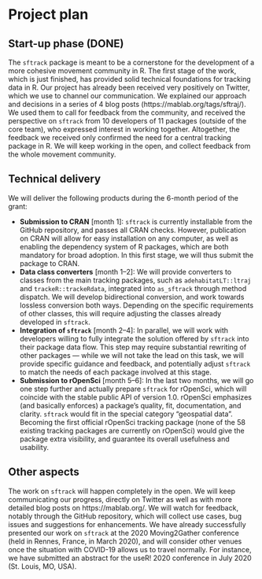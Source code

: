 # Project plan

## Start-up phase (DONE)
<!--
Covering the planning phase, this section should provide a relatively detailed plan of how work will start on the project. This section is important because projects need to get up and running quickly.


 - [ ] Setting up collaboration platform inc. code for contributors etc.
 - [ ] Licence decisions
 - [ ] Reporting framework
-->

The `sftrack` package is meant to be a cornerstone for the development
of a more cohesive movement community in R. The first stage of the
work, which is just finished, has provided solid technical foundations
for tracking data in R. Our project has already been received very
positively on Twitter, which we use to channel our communication. We
explained our approach and decisions in a series of 4 blog posts
(https://mablab.org/tags/sftraj/). We used them to call for feedback
from the community, and received the perspective on `sftrack` from 10
developers of 11 packages (outside of the core team), who expressed
interest in working together. Altogether, the feedback we received
only confirmed the need for a central tracking package in R. We will
keep working in the open, and collect feedback from the whole movement
community.


## Technical delivery
<!--
Covering the actual delivery of the project this section should provide at least a high-level the implementation. 

Including target dates is really important as you need to be committed and the ISC need to have a means of tracking delivery
-->

We will deliver the following products during the 6-month period of
the grant:

* **Submission to CRAN** [month 1]: `sftrack` is currently installable
  from the GitHub repository, and passes all CRAN checks. However,
  publication on CRAN will allow for easy installation on any
  computer, as well as enabling the dependency system of R packages,
  which are both mandatory for broad adoption.  In this first stage,
  we will thus submit the package to CRAN.
* **Data class converters** [month 1–2]: We will provide converters to
  classes from the main tracking packages, such as
  `adehabitatLT::ltraj` and `trackeR::trackeRdata`, integrated into
  `as_sftrack` through method dispatch. We will develop bidirectional
  conversion, and work towards lossless conversion both ways.
  Depending on the specific requirements of other classes, this will
  require adjusting the classes already developed in `sftrack`.
* **Integration of `sftrack`** [month 2–4]: In parallel, we will work
  with developers willing to fully integrate the solution offered by
  `sftrack` into their package data flow. This step may require
  substantial rewriting of other packages — while we will not take the
  lead on this task, we will provide specific guidance and feedback,
  and potentially adjust `sftrack` to match the needs of each package
  involved at this stage.
* **Submission to rOpenSci** [month 5–6]: In the last two months, we
  will go one step further and actually prepare `sftrack` for
  rOpenSci, which will coincide with the stable public API of version
  1.0. rOpenSci emphasizes (and basically enforces) a package's
  quality, fit, documentation, and clarity. `sftrack` would fit in the
  special category "geospatial data". Becoming the first official
  rOpenSci tracking package (none of the 58 existing tracking packages
  are currently on rOpenSci) would give the package extra visibility,
  and guarantee its overall usefulness and usability.


## Other aspects
<!--
Covering non-technical activities like on-going publicity, paper preparation, discussion groups etc. that might be required to facilitate successful delivery of the project.

 - [ ] Announcement post
 - [ ] Delivery blog post
 - [ ] Twitter
 - [ ] UseR!
 - [ ] ISC meetings
-->

The work on `sftrack` will happen completely in the open. We will keep
communicating our progress, directly on Twitter as well as with more
detailed blog posts on https://mablab.org/. We will watch for
feedback, notably through the GitHub repository, which will collect
use cases, bug issues and suggestions for enhancements. We have
already successfully presented our work on `sftrack` at the 2020
Moving2Gather conference (held in Rennes, France, in March 2020), and
will consider other venues once the situation with COVID-19 allows us
to travel normally. For instance, we have submitted an abstract for
the useR! 2020 conference in July 2020 (St. Louis, MO, USA).
